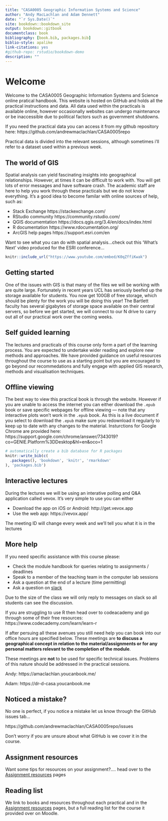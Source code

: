 ```yaml
--- 
title: "CASA0005 Geographic Information Systems and Science"
author: "Andy MacLachlan and Adam Dennett"
date: "`r Sys.Date()`"
site: bookdown::bookdown_site
output: bookdown::gitbook
documentclass: book
bibliography: [book.bib, packages.bib]
biblio-style: apalike
link-citations: yes
#github-repo: rstudio/bookdown-demo
description: ""
---
```


# Welcome {-}

Welcome to the CASA0005 Geographic Information Systems and Science online pratical handbook. This website is hosted on GitHub and holds all the practical instructions and data. All data used within the practicals is available online, however occasionally websites can undergo maintenance or be inaccessible due to political factors such as government shutdowns.  

If you need the practical data you can access it from my github repository here: https://github.com/andrewmaclachlan/CASA0005repo

Practical data is divided into the relevant sessions, although sometimes i'll refer to a dataset used within a previous week. 

## The world of GIS {-}

Spatial analysis can yield fascinating insights into geographical relationships. However, at times it can be difficult to work with. You will get lots of error messages and have software crash. The academic staff are here to help you work through these practicals but we do not know everything. It's a good idea to become familar with online sources of help, such as:

* Stack Exchange https://stackexchange.com/
* RStudio community https://community.rstudio.com/
* QGIS documemtation https://docs.qgis.org/3.4/en/docs/index.html
* R documentation https://www.rdocumentation.org/
* ArcGIS help pages https://support.esri.com/en

Want to see what you can do with spatial analysis...check out this 'What's Next' video produced for the ESRI conference...

```r
knitr::include_url("https://www.youtube.com/embed/K0qZffiKwak")
```

## Getting started {-}

One of the issues with GIS is that many of the files we will be working with are quite large. Fortunately in recent years UCL has seriously beefed up the storage available for students. You now get 100GB of free storage, which should be plenty for the work you will be doing this year! The Bartlett faculty has several gigabytes of storage space available on their central servers, so before we get started, we will connect to our N drive to carry out all of our practical work over the coming weeks. 

## Self guided learning {-}

The lectures and practicals of this course only form a part of the learning process. You are expected to undertake wider reading and explore new methods and approaches. We have provided guidance on useful resources throughout the course to use as a starting point but you are encouraged to go beyond our recommedations and fully engage with applied GIS research, methods and visualisation techniques.

## Offline viewing {-}

The best way to view this practical book is through the website. However if you are unable to access the internet you can either download the ```.epub``` book or save specific webpages for offline viewing --- note that any interactive plots won't work in the ```.epub``` book. As this is a live document if you select to download the ```.epub``` make sure you redownload it regularly to keep up to date with any changes to the material. Insturctions for Google Chrome are provided here: https://support.google.com/chrome/answer/7343019?co=GENIE.Platform%3DDesktop&hl=en&oco=1

```r
# automatically create a bib database for R packages
knitr::write_bib(c(
  .packages(), 'bookdown', 'knitr', 'rmarkdown'
), 'packages.bib')
```

## Interactive lectures {-}

During the lectures we will be using an interative polling and Q&A application called vevox. It's very simple to use you can either

* Download the app on iOS or Android: http://get.vevox.app 
* Use the web app: https://vevox.app/

The meeting ID will change every week and we'll tell you what it is in the lectures

## More help {-}

If you need specific assistance with this course please:

* Check the module handbook for queries relating to assignments / deadlines 
* Speak to a member of the teaching team in the computer lab sessions
* Ask a question at the end of a lecture (time permitting)
* Ask a question on [slack](https://join.slack.com/t/casa0005-gis-19-20/shared_invite/enQtNzIyNzAwMTQ0MzU4LTE3MWYwYzExYWQxYzFkNzhiMTRhYmNjN2EzNGY0Y2FiZTVhNGQ5YTg4ZDZjZGRjM2E4YjNkNDIxMjMzYTcxOTQ)

Due to the size of the class we will only reply to messages on slack so all students can see the discussion.

If you are struggling to use R then head over to codeacademy and go through some of their free resources: https://www.codecademy.com/learn/learn-r

If after persuing all these avenues you still need help you can book into our office hours are specified below. These meetings are **to discuss a geographical concept in relation to the material/assignments or for any personal matters relevant to the completion of the module**. 

These meetings are **not** to be used for specific technical issues. Problems of this nature should be addressed in the practical sessions.

Andy: https://amaclachlan.youcanbook.me/ 

Adam: https://dr-d-casa.youcanbook.me

## Noticed a mistake? {-}

No one is perfect, if you notice a mistake let us know through the GitHub issues tab...

https://github.com/andrewmaclachlan/CASA0005repo/issues

Don't worry if you are unsure about what GitHub is we cover it in the course.

## Assignment resources {-}

Want some tips for resources on your assignment?.... head over to the [Assignment resources] pages

## Reading list {-}

We link to books and resources throughout each practical and in the [Assignment resources] pages, but a full reading list for the course it provided over on Moodle.
